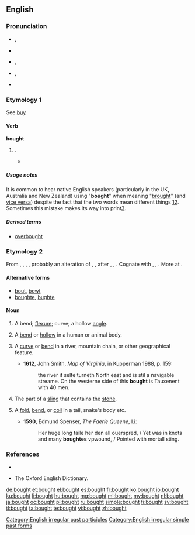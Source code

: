 ==English==

===Pronunciation===
* {{a|RP}} {{IPA|/bɔːt/}}, {{X-SAMPA|/bO:t/}}
* {{rhymes|ɔːt}}
* {{a|GenAm}} {{IPA|/bɔt/}}, {{X-SAMPA|/bOt/}}
* {{a|cot-caught|Northern Cities Vowel Shift}} {{IPA|/bɑt/}}, {{X-SAMPA|/bAt/}}
* {{audio|en-us-bought.ogg|Audio (US)}}

===Etymology 1===
See [[buy]]

====Verb====
'''bought'''

# {{en-past of|buy}}.
#*{{quote-magazine|title=No hiding place
|date=2013-05-25|volume=407|issue=8837|page=74|magazine={{w|The Economist}}
|url=http://www.economist.com/news/science-and-technology/21578357-plan-assess-peoples-personal-characteristics-their-twitter-streams-no
|passage=In America alone, people spent $170 billion on “direct marketing”—junk mail of both the physical and electronic varieties—last year. Yet of those who received unsolicited adverts through the post, only 3% '''bought''' anything as a result. If the bumf arrived electronically, the take-up rate was 0.1%. And for online adverts the “conversion” into sales was a minuscule 0.01%.}}
#: {{usex|She '''bought''' an expensive bag last week.}}
#: {{usex|People have '''bought''' gas masks.}}
#: {{usex|Our products can be '''bought''' at your local store.}}

=====Usage notes=====
It is common to hear native English speakers (particularly in the UK, Australia and New Zealand) using "'''bought'''" when meaning "[[brought]]" (and [[vice versa]]) despite the fact that the two words mean different things [http://wordconstructions.com.au/blog/2008/10/bought-or-brought/][http://www.beedictionary.com/common-errors/bought_vs_brought]. Sometimes this mistake makes its way into print[http://thehoopla.com.au/relinquished/].

=====Derived terms=====
* [[overbought]]

===Etymology 2===
From {{etyl|enm|en}} {{term|bought|lang=enm}}, {{term|bowght|lang=enm}}, {{term|bouȝt|lang=enm}}, {{recons|buȝt|lang=enm}}, probably an alteration of {{etyl|enm|en}} {{term|bight|lang=enm}}, {{term|biȝt|lang=enm}}, {{term|byȝt||bend, bight|lang=enm}} after {{etyl|enm|en}} {{term|bowen|lang=enm}}, {{term|buwen|lang=enm}}, {{term|buȝen||to bow, bend|lang=enm}}. Cognate with {{etyl|sco|-}} {{term|boucht|lang=sco}}, {{term|bucht|lang=sco}}, {{term|bout||bend|lang=sco}}. More at {{l/en|bight}}.

====Alternative forms====
* [[bout]], [[bowt]]
* [[boughte]], [[bughte]]

====Noun====
{{en-noun}}

# {{context|obsolete}} A bend; [[flexure]]; curve; a hollow [[angle]].
# {{context|obsolete}} A [[bend]] or [[hollow]] in a human or animal body.
# {{context|obsolete}} A [[curve]] or [[bend]] in a river, mountain chain, or other geographical feature.
#* '''1612''', John Smith, ''Map of Virginia'', in Kupperman 1988, p. 159:
#*: the river it selfe turneth North east and is stil a navigable streame. On the westerne side of this '''bought''' is Tauxenent with 40 men.
# {{context|obsolete}} The part of a [[sling]] that contains the [[stone]].
# {{context|obsolete}} A [[fold]], [[bend]], or [[coil]] in a tail, snake's body etc.
#* '''1590''', Edmund Spenser, ''The Faerie Queene'', I.i:
#*: Her huge long taile her den all ouerspred, / Yet was in knots and many '''boughtes''' vpwound, / Pointed with mortall sting.

===References===
* {{R:Webster 1913}}<br>
* The Oxford English Dictionary.

[[Category:English irregular past participles]]
[[Category:English irregular simple past forms]]

[[de:bought]]
[[et:bought]]
[[el:bought]]
[[es:bought]]
[[fr:bought]]
[[ko:bought]]
[[io:bought]]
[[ku:bought]]
[[li:bought]]
[[hu:bought]]
[[mg:bought]]
[[ml:bought]]
[[my:bought]]
[[nl:bought]]
[[ja:bought]]
[[oc:bought]]
[[pl:bought]]
[[ru:bought]]
[[simple:bought]]
[[fi:bought]]
[[sv:bought]]
[[tl:bought]]
[[ta:bought]]
[[te:bought]]
[[vi:bought]]
[[zh:bought]]